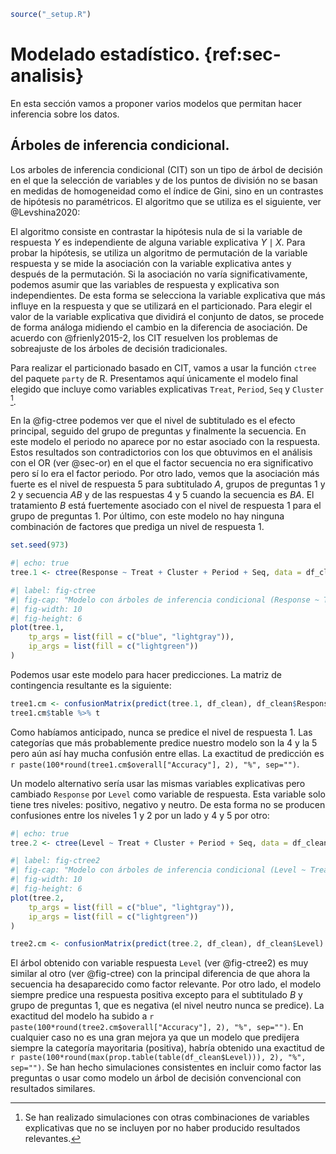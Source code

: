 ```r
source("_setup.R")
```

# Modelado estadístico. {ref:sec-analisis}

En esta sección vamos a proponer varios modelos que permitan hacer inferencia sobre los datos.

## Árboles de inferencia condicional.

Los arboles de inferencia condicional (CIT) son un tipo de árbol de decisión en el que la selección de variables y de los puntos de división no se basan en medidas de homogeneidad como el índice de Gini, sino en un contrastes de hipótesis no paramétricos. El algoritmo que se utiliza es el siguiente, ver @Levshina2020:

El algoritmo consiste en contrastar la hipótesis nula de si la variable de respuesta $Y$ es independiente de alguna variable explicativa $Y \mid X$. Para probar la hipótesis, se utiliza un algoritmo de permutación de la variable respuesta y se mide la asociación con la variable explicativa antes y después de la permutación. Si la asociación no varía significativamente, podemos asumir que las variables de respuesta y explicativa son independientes. De esta forma se selecciona la variable explicativa que más influye en la respuesta y que se utilizará en el particionado. Para elegir el valor de la variable explicativa que dividirá el conjunto de datos, se procede de forma análoga midiendo el cambio en la diferencia de asociación. De acuerdo con @frienly2015-2, los CIT resuelven los problemas de sobreajuste de los árboles de decisión tradicionales.

Para realizar el particionado basado en CIT, vamos a usar la función `ctree` del paquete `party` de R. Presentamos aquí únicamente el modelo final elegido que incluye como variables explicativas `Treat`, `Period`, `Seq` y `Cluster`
^[Se han realizado simulaciones con otras combinaciones de variables explicativas que no se incluyen por no haber producido resultados relevantes.].

En la @fig-ctree podemos ver que el nivel de subtitulado es el efecto principal, seguido del grupo de preguntas y finalmente la secuencia. En este modelo el periodo no aparece por no estar asociado con la respuesta. Estos resultados son contradictorios con los que obtuvimos en el análisis con el OR (ver @sec-or) en el que el factor secuencia no era significativo pero sí lo era el factor periodo. Por otro lado, 
vemos que la asociación más fuerte es el nivel de respuesta 5 para subtitulado $A$, grupos de preguntas 1 y 2 y secuencia $AB$ y de las respuestas 4 y 5 cuando la secuencia es $BA$. El tratamiento $B$ está fuertemente asociado con el nivel de respuesta 1 para el grupo de preguntas 1. Por último, con este modelo no hay ninguna combinación de factores que prediga un nivel de respuesta 1.


```r
set.seed(973)
```

\scriptsize
```r
#| echo: true
tree.1 <- ctree(Response ~ Treat + Cluster + Period + Seq, data = df_clean)
```
\normalsize

```r
#| label: fig-ctree
#| fig-cap: "Modelo con árboles de inferencia condicional (Response ~ Treat + Cluster + Period + Seq)."
#| fig-width: 10
#| fig-height: 6
plot(tree.1,
    tp_args = list(fill = c("blue", "lightgray")),
    ip_args = list(fill = c("lightgreen"))
)
```

Podemos usar este modelo para hacer predicciones. La matriz de contingencia resultante es la siguiente:

\scriptsize
```r
tree1.cm <- confusionMatrix(predict(tree.1, df_clean), df_clean$Response)
tree1.cm$table %>% t
```
\normalsize

Como habíamos anticipado, nunca se predice el nivel de respuesta 1. Las categorías que más probablemente predice nuestro modelo son la 4 y la 5 pero aún así hay mucha confusión entre ellas. La exactitud de predicción es `r paste(100*round(tree1.cm$overall["Accuracy"], 2), "%", sep="")`.

Un modelo alternativo sería usar las mismas variables explicativas pero cambiado `Response` por `Level` como variable de respuesta. Esta variable solo tiene tres niveles: positivo, negativo y neutro. De esta forma no se producen confusiones entre los niveles 1 y 2 por un lado y 4 y 5 por otro:


\scriptsize
```r
#| echo: true
tree.2 <- ctree(Level ~ Treat + Cluster + Period + Seq, data = df_clean)
```
\normalsize


```r
#| label: fig-ctree2
#| fig-cap: "Modelo con árboles de inferencia condicional (Level ~ Treat + Cluster + Period + Seq)."
#| fig-width: 10
#| fig-height: 6
plot(tree.2,
    tp_args = list(fill = c("blue", "lightgray")),
    ip_args = list(fill = c("lightgreen"))
)
```

```r
tree2.cm <- confusionMatrix(predict(tree.2, df_clean), df_clean$Level)
```


El árbol obtenido con variable respuesta `Level` (ver @fig-ctree2) es muy similar al otro (ver @fig-ctree) con la principal diferencia de que ahora la secuencia ha desaparecido como factor relevante. Por otro lado, el modelo siempre predice una respuesta positiva excepto para el subtitulado $B$ y grupo de preguntas 1, que es negativa (el nivel neutro nunca se predice). La exactitud del modelo ha subido a `r paste(100*round(tree2.cm$overall["Accuracy"], 2), "%", sep="")`. En cualquier caso no es una gran mejora ya que un modelo que predijera siempre la categoría mayoritaria (positiva), habría obtenido una exactitud de `r paste(100*round(max(prop.table(table(df_clean$Level))), 2), "%", sep="")`. Se han hecho simulaciones consistentes en incluir como factor las preguntas o usar como modelo un árbol de decisión convencional con resultados similares.

